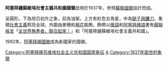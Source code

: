 {{Infobox coat of arms
|color            = #DE2929
|name             = 阿塞拜疆苏维埃社会主义共和国国徽
|image            = Emblem of the Azerbaijan SSR.svg
|image_width      = 250
|middle           = 
|middle_width     = 
|middle_caption   = 
|lesser           = Emblem of the Azerbaijan SSR (1931-1937).svg
|lesser_width     = 180
|lesser_caption   =  1931年版本国徽
|armiger          = {{flag|Azerbaijan SSR}}
|year_adopted     = 1937年
|year_repealed    = 1991年8月30日
|crest            = [[红星|红星]]
|torse            = 
|shield           = 
|supporters       = 
|compartment      = 
|motto            = 
|orders           = 
|other_elements   = 
|earlier_versions = [[File:Coat_of_arms_of_the_Azerbaijan_SSR_(1921-1927).svg|80px]]<br>1921年版本<br> [[File:Emblem_of_the_Azerbaijan_SSR_(1931-1937).svg|80px]][[File:Emblem_of_the_Azerbaijan_SSR_(1931-1937)_v2.svg|80px]]<br>1931年版本
|use              = 
}}
'''阿塞拜疆蘇維埃社會主義共和國國徽'''啟用於1937年，參照[[蘇聯|蘇聯]][[蘇聯國徽|國徽]]設計而成。

呈圓形，下為旭日初升之象，前為油架。上方有紅色五角星，中為[[鎚子與鐮刀|鎚子與鐮刀]]，象徵[[社會主義|社會主義]]照亮全球。外圍由麥穗和[[棉花|棉花]]裝飾。飾帶以[[俄語|俄語]]和[[阿塞拜疆語|阿塞拜疆語]]書有[[國家格言|蘇聯格言]]「[[全世界無產者，聯合起來！|全世界無產者，聯合起來！]]」和「阿塞拜疆蘇維埃社會主義共和國」。

1992年，[[阿塞拜疆國徽|阿塞拜疆國徽]]成為新國家的國徽。
{{commonscat|Coats of arms of the Azerbaijan Soviet Socialist Republic}}

{{苏联及其加盟共和国国徽}}

[[Category:阿塞拜疆苏维埃社会主义共和国国家象征|Category:阿塞拜疆苏维埃社会主义共和国国家象征]]
[[Category:苏联加盟共和国国徽|A]]
[[Category:1937年面世的象徵|Category:1937年面世的象徵]]